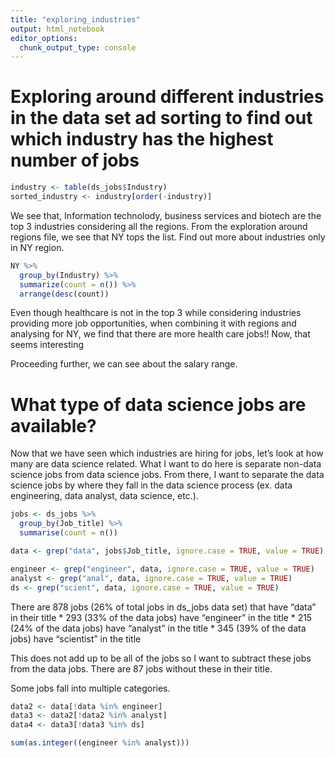 ```yaml
---
title: "exploring_industries"
output: html_notebook
editor_options: 
  chunk_output_type: console
---
```



# Exploring  around different industries in the data set ad sorting to find out which industry has the highest number of jobs


```r
industry <- table(ds_jobs$Industry)
sorted_industry <- industry[order(-industry)]

```


We see that, Information technolody, business services and biotech are the top 3 industries considering all the regions. From the exploration around regions file, we see that NY tops the list. Find out more about industries only in NY region.

```r
NY %>%
  group_by(Industry) %>%
  summarize(count = n()) %>%
  arrange(desc(count))
```

Even though healthcare is not in the top 3 while considering industries providing more job opportunities, when combining it with regions and analysing for NY, we find that there are more health care jobs!! Now, that seems interesting

Proceeding further, we can see about the salary range.

# What type of data science jobs are available?

Now that we have seen which industries are hiring for jobs, let's look at how many are data science related. What I want to do here is separate non-data science jobs from data science jobs. From there, I want to separate the data science jobs by where they fall in the data science process (ex. data engineering, data analyst, data science, etc.).

```r
jobs <- ds_jobs %>%
  group_by(Job_title) %>%
  summarise(count = n()) 

data <- grep("data", jobs$Job_title, ignore.case = TRUE, value = TRUE)

engineer <- grep("engineer", data, ignore.case = TRUE, value = TRUE)
analyst <- grep("anal", data, ignore.case = TRUE, value = TRUE)
ds <- grep("scient", data, ignore.case = TRUE, value = TRUE)
```

There are 878 jobs (26% of total jobs in ds_jobs data set) that have "data" in their title
* 293 (33% of the data jobs) have "engineer" in the title
* 215 (24% of the data jobs) have "analyst" in the title
* 345 (39% of the data jobs) have "scientist" in the title

This does not add up to be all of the jobs so I want to subtract these jobs from the data jobs. There are 87 jobs without these in their title.

Some jobs fall into multiple categories.

```r
data2 <- data[!data %in% engineer]
data3 <- data2[!data2 %in% analyst]
data4 <- data3[!data3 %in% ds]

sum(as.integer((engineer %in% analyst)))
```

